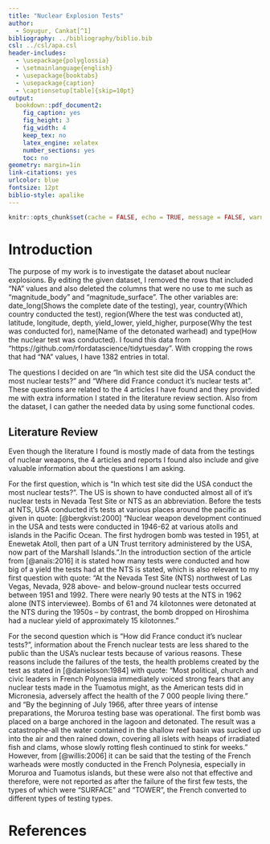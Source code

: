 ```yaml
---
title: "Nuclear Explosion Tests"
author: 
  - Soyugur, Cankat[^1]
bibliography: ../bibliography/biblio.bib
csl: ../csl/apa.csl
header-includes:
  - \usepackage{polyglossia}
  - \setmainlanguage{english}
  - \usepackage{booktabs}
  - \usepackage{caption} 
  - \captionsetup[table]{skip=10pt}
output:
  bookdown::pdf_document2:
    fig_caption: yes
    fig_height: 3
    fig_width: 4
    keep_tex: no
    latex_engine: xelatex
    number_sections: yes
    toc: no
geometry: margin=1in
link-citations: yes
urlcolor: blue
fontsize: 12pt
biblio-style: apalike
---
```

```r
knitr::opts_chunk$set(cache = FALSE, echo = TRUE, message = FALSE, warning = FALSE)
```

<!-- ======================================================================= -->
<!-- ============================== FOOTNOTES ============================== -->
<!-- ======================================================================= -->
[^1]: 20080501, [Github Repo](https://github.com/cnktxd/Midterm1.git)


# Introduction

The purpose of my work is to investigate the dataset about nuclear explosions. By editing the given dataset, I removed the rows that included "NA" values and also deleted the columns that were no use to me such as "magnitude_body" and "magnitude_surface". The other variables are: date_long(Shows the complete date of the testing), year, country(Which country conducted the test), region(Where the test was conducted at), latitude, longitude, depth, yield_lower, yield_higher, purpose(Why the test was conducted for), name(Name of the detonated warhead) and type(How the nuclear test was conducted). I found this data from "https://github.com/rfordatascience/tidytuesday". With cropping the rows that had "NA" values, I have 1382 entries in total.

The questions I decided on are "In which test site did the USA conduct the most nuclear tests?" and "Where did France conduct it's nuclear tests at". These questions are related to the 4 articles I have found and they provided me with extra information I stated in the literature review section. Also from the dataset, I can gather the needed data by using some functional codes. 

## Literature Review

Even though the literature I found is mostly made of data from the testings of nuclear weapons, the 4 articles and reports I found also include and give valuable information about the questions I am asking.

For the first question, which is "In which test site did the USA conduct the most nuclear tests?". The US is shown to have conducted almost all of it's nuclear tests in Nevada Test Site or NTS as an abbreviation. Before the tests at NTS, USA conducted it's tests at various places around the pacific as given in quote: [@bergkvist:2000] "Nuclear weapon development continued in the USA and tests were conducted in 1946-62 at various atolls and islands in the Pacific Ocean. The first hydrogen bomb was tested in 1951, at Enewetak Atoll, then part of a UN Trust territory administered by the USA, now part of the Marshall Islands.".In the introduction section of the article from [@anaïs:2016] it is stated how many tests were conducted and how big of a yield the tests had at the NTS is stated, which is also relevant to my first question with quote: "At the Nevada Test Site (NTS) northwest of Las Vegas, Nevada, 928 above- and below-ground nuclear tests occurred between 1951 and 1992. There were nearly 90 tests at the NTS in 1962 alone (NTS interviewee). Bombs of 61 and 74 kilotonnes were detonated at the NTS during the 1950s – by contrast, the bomb dropped on Hiroshima had a nuclear yield of approximately 15 kilotonnes."

For the second question which is "How did France conduct it's nuclear tests?", information about the French nuclear tests are less shared to the public than the USA's nuclear tests because of various reasons. These reasons include the failures of the tests, the health problems created by the test as stated in [@danielsson:1984] with quote: "Most political, church and civic leaders in French Polynesia immediately voiced strong fears that any nuclear tests made in the Tuamotus might, as the American tests did in Micronesia, adversely affect the health of the 7 000 people living there." and "By the beginning of July 1966, after three years of intense preparations, the Moruroa testing base was operational. The first bomb was placed on a barge anchored in the lagoon and detonated. The result was a catastrophe-all the water contained in the shallow reef basin was sucked up into the air and then rained down, covering all islets with heaps of irradiated fish and clams, whose slowly rotting flesh continued to stink for weeks." However, from [@willis:2006] it can be said that the testing of the French warheads were mostly conducted in the French Polynesia, especially in Moruroa and Tuamotus islands, but these were also not that effective and therefore, were not reported as after the failure of the first few tests, the types of which were "SURFACE" and "TOWER", the French converted to different types of testing types. 








\newpage
# References {#references}
<div id="refs"></div>

